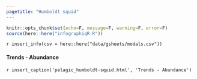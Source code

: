 ```yaml
---
pagetitle: "Humboldt squid"
---
```


```r
knitr::opts_chunk$set(echo=F, message=F, warning=F, error=F)
source(here::here("infographiqR.R"))
```

`r insert_info(csv = here::here("data/gsheets/modals.csv"))`

#### Trends - Abundance

`r insert_caption('pelagic_humboldt-squid.html', 'Trends - Abundance')`